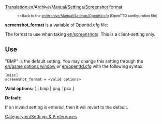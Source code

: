 [[Translation:en/Archive/Manual/Settings/Screenshot format]]

:<small><<Back to the [[en/Archive/Manual/Settings/Openttd.cfg]] (OpenTTD configuration file)</small>


'''screenshot_format''' is a variable of Openttd.cfg file:

The format to use when taking [[en/screenshot]]s. This is a client-setting only.

==Use==

"BMP" is the default setting.  You may change this setting through the [[en/game options window]] or [[en/openttd.cfg]] with the following syntax:

<pre>
[misc]
screenshot_format = <Valid options>
</pre>

'''Valid options:''' [ <empty> | bmp | png | pcx ]

'''Default:''' <empty>

If an invalid setting is entered, then it will revert to the default.

[[Category:en/Settings & Preferences]]